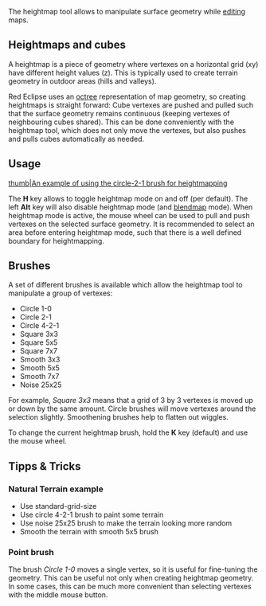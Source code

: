 
The heightmap tool allows to manipulate surface geometry while [[editing]] maps.

==Heightmaps and cubes==

A heightmap is a piece of geometry where vertexes on a horizontal grid (xy) have different height values (z). This is typically used to create terrain geometry in outdoor areas (hills and valleys).

Red Eclipse uses an [[octree]] representation of map geometry, so creating heightmaps is straight forward: Cube vertexes are pushed and pulled such that the surface geometry remains continuous (keeping vertexes of neighbouring cubes shared). This can be done conveniently with the heightmap tool, which does not only move the vertexes, but also pushes and pulls cubes automatically as needed.

==Usage==

[[file:heightmapping.gif|thumb|An example of using the circle-2-1 brush for heightmapping]]

The '''H''' key allows to toggle heightmap mode on and off (per default). The left '''Alt''' key will also disable heightmap mode (and [[blendmap]] mode). When heightmap mode is active, the mouse wheel can be used to pull and push vertexes on the selected surface geometry. It is recommended to select an area before entering heightmap mode, such that there is a well defined boundary for heightmapping.

==Brushes==
A set of different brushes is available which allow the heightmap tool to manipulate a group of vertexes:

* Circle 1-0
* Circle 2-1
* Circle 4-2-1 
* Square 3x3 
* Square 5x5 
* Square 7x7 
* Smooth 3x3 
* Smooth 5x5 
* Smooth 7x7 
* Noise 25x25 

For example, ''Square 3x3'' means that a grid of 3 by 3 vertexes is moved up or down by the same amount. Circle brushes will move vertexes around the selection slightly. Smoothening brushes help to flatten out wiggles.


To change the current heightmap brush, hold the '''K''' key (default) and use the mouse wheel.

== Tipps & Tricks ==

===Natural Terrain example===
* Use standard-grid-size
* Use circle 4-2-1 brush to paint some terrain
* Use noise 25x25 brush to make the terrain looking more random
* Smooth the terrain with smooth 5x5 brush

===Point brush===
The brush ''Circle 1-0'' moves a single vertex, so it is useful for fine-tuning the geometry. This can be useful not only when creating heightmap geometry. In some cases, this can be much more convenient than selecting vertexes with the middle mouse button.